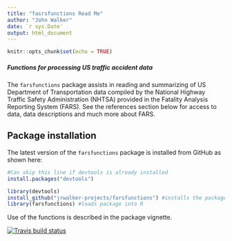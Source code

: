 ```yaml
---
title: "fasrsfunctions Read Me"
author: "John Walker"
date: `r sys.Date'
output: html_document
---
```


```r
knitr::opts_chunk$set(echo = TRUE)
```

##### *Functions for processing US traffic accident data*
The `farsfunctions` package assists in reading and summarizing of US Department of Transportation data compiled by the National
Highway Traffic Safety Administration (NHTSA) provided in the Fatality Analysis Reporting System (FARS). See the references 
section below for access to data, data descriptions and much more about FARS.

## Package installation

The latest version of the `farsfunctions` package is installed from GitHub as shown here: 
```r
#Can skip this line if devtools is already installed
install.packages("devtools")

library(devtools)
install_github("jrwalker-projects/farsfunctions") #installs the package
library(farsfunctions) #loads package into R
```

Use of the functions is described in the package vignette.

[![Travis build status](https://travis-ci.org/jrwalker-projects/farsfunctions.svg?branch=master)](https://travis-ci.org/jrwalker-projects/farsfunctions)
  
